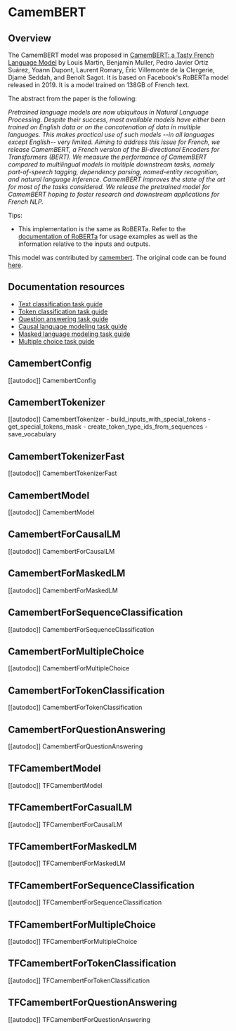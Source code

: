 <!--Copyright 2020 The HuggingFace Team. All rights reserved.

Licensed under the Apache License, Version 2.0 (the "License"); you may not use this file except in compliance with
the License. You may obtain a copy of the License at

http://www.apache.org/licenses/LICENSE-2.0

Unless required by applicable law or agreed to in writing, software distributed under the License is distributed on
an "AS IS" BASIS, WITHOUT WARRANTIES OR CONDITIONS OF ANY KIND, either express or implied. See the License for the
specific language governing permissions and limitations under the License.
-->

# CamemBERT

## Overview

The CamemBERT model was proposed in [CamemBERT: a Tasty French Language Model](https://arxiv.org/abs/1911.03894) by
Louis Martin, Benjamin Muller, Pedro Javier Ortiz Suárez, Yoann Dupont, Laurent Romary, Éric Villemonte de la
Clergerie, Djamé Seddah, and Benoît Sagot. It is based on Facebook's RoBERTa model released in 2019. It is a model
trained on 138GB of French text.

The abstract from the paper is the following:

*Pretrained language models are now ubiquitous in Natural Language Processing. Despite their success, most available
models have either been trained on English data or on the concatenation of data in multiple languages. This makes
practical use of such models --in all languages except English-- very limited. Aiming to address this issue for French,
we release CamemBERT, a French version of the Bi-directional Encoders for Transformers (BERT). We measure the
performance of CamemBERT compared to multilingual models in multiple downstream tasks, namely part-of-speech tagging,
dependency parsing, named-entity recognition, and natural language inference. CamemBERT improves the state of the art
for most of the tasks considered. We release the pretrained model for CamemBERT hoping to foster research and
downstream applications for French NLP.*

Tips:

- This implementation is the same as RoBERTa. Refer to the [documentation of RoBERTa](roberta) for usage examples
  as well as the information relative to the inputs and outputs.

This model was contributed by [camembert](https://huggingface.co/camembert). The original code can be found [here](https://camembert-model.fr/).

## Documentation resources

- [Text classification task guide](../tasks/sequence_classification)
- [Token classification task guide](../tasks/token_classification)
- [Question answering task guide](../tasks/question_answering)
- [Causal language modeling task guide](../tasks/language_modeling)
- [Masked language modeling task guide](../tasks/masked_language_modeling)
- [Multiple choice task guide](../tasks/multiple_choice)

## CamembertConfig

[[autodoc]] CamembertConfig

## CamembertTokenizer

[[autodoc]] CamembertTokenizer
    - build_inputs_with_special_tokens
    - get_special_tokens_mask
    - create_token_type_ids_from_sequences
    - save_vocabulary

## CamembertTokenizerFast

[[autodoc]] CamembertTokenizerFast

## CamembertModel

[[autodoc]] CamembertModel

## CamembertForCausalLM

[[autodoc]] CamembertForCausalLM

## CamembertForMaskedLM

[[autodoc]] CamembertForMaskedLM

## CamembertForSequenceClassification

[[autodoc]] CamembertForSequenceClassification

## CamembertForMultipleChoice

[[autodoc]] CamembertForMultipleChoice

## CamembertForTokenClassification

[[autodoc]] CamembertForTokenClassification

## CamembertForQuestionAnswering

[[autodoc]] CamembertForQuestionAnswering

## TFCamembertModel

[[autodoc]] TFCamembertModel

## TFCamembertForCasualLM

[[autodoc]] TFCamembertForCausalLM

## TFCamembertForMaskedLM

[[autodoc]] TFCamembertForMaskedLM

## TFCamembertForSequenceClassification

[[autodoc]] TFCamembertForSequenceClassification

## TFCamembertForMultipleChoice

[[autodoc]] TFCamembertForMultipleChoice

## TFCamembertForTokenClassification

[[autodoc]] TFCamembertForTokenClassification

## TFCamembertForQuestionAnswering

[[autodoc]] TFCamembertForQuestionAnswering
